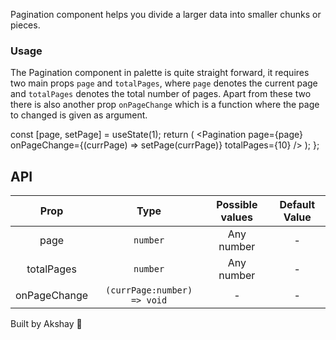 
Pagination component helps you divide a larger data into smaller chunks or pieces.

### Usage

The Pagination component in palette is quite straight forward, it requires two main props `page` and `totalPages`, where `page`
denotes the current page and `totalPages` denotes the total number of pages. Apart from these two there is also another prop
`onPageChange` which is a function where the page to changed is given as argument.

  const [page, setPage] = useState(1);
  return (
    <Pagination
      page={page}
      onPageChange={(currPage) => setPage(currPage)}
      totalPages={10}
    />
  );
};

<Paginate1 />

## API

|     Prop     |            Type             | Possible values | Default Value |
| :----------: | :-------------------------: | :-------------: | :-----------: |
|     page     |          `number`           |   Any number    |       -       |
|  totalPages  |          `number`           |   Any number    |       -       |
| onPageChange | `(currPage:number) => void` |        -        |       -       |

Built by Akshay 🤙
